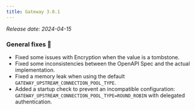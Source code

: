 ```yaml
---
title: Gateway 3.0.1
---
```


*Release date: 2024-04-15*

### General fixes 🔨

- Fixed some issues with Encryption when the value is a tombstone.
- Fixed some inconsistencies between the OpenAPI Spec and the actual implementation.
- Fixed a memory leak when using the default `GATEWAY_UPSTREAM_CONNECTION_POOL_TYPE`.
- Added a startup check to prevent an incompatible configuration: `GATEWAY_UPSTREAM_CONNECTION_POOL_TYPE=ROUND_ROBIN` with delegated authentication.


